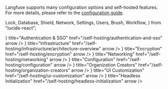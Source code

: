 Langfuse supports many configuration options and self-hosted features.
For more details, please refer to the [configuration guide](/self-hosting/configuration).

  Lock,
  Database,
  Shield,
  Network,
  Settings,
  Users,
  Brush,
  Workflow,
} from "lucide-react";


<Cards num={3}>
  <Cards.Card
    icon={<Lock size="24" />}
    title="Authentication & SSO"
    href="/self-hosting/authentication-and-sso"
    arrow
  />
  <Cards.Card
    icon={<Database size="24" />}
    title="Infrastructure"
    href="/self-hosting/infrastructure/architecture-overview"
    arrow
  />
  <Cards.Card
    icon={<Shield size="24" />}
    title="Encryption"
    href="/self-hosting/encryption"
    arrow
  />
  <Cards.Card
    icon={<Network size="24" />}
    title="Networking"
    href="/self-hosting/networking"
    arrow
  />
  <Cards.Card
    icon={<Settings size="24" />}
    title="Configuration"
    href="/self-hosting/configuration"
    arrow
  />
  <Cards.Card
    icon={<Users size="24" />}
    title="Organization Creators"
    href="/self-hosting/organization-creators"
    arrow
  />
  <Cards.Card
    icon={<Brush size="24" />}
    title="UI Customization"
    href="/self-hosting/ui-customization"
    arrow
  />
  <Cards.Card
    icon={<Workflow size="24" />}
    title="Headless Initialization"
    href="/self-hosting/headless-initialization"
    arrow
  />
</Cards>
